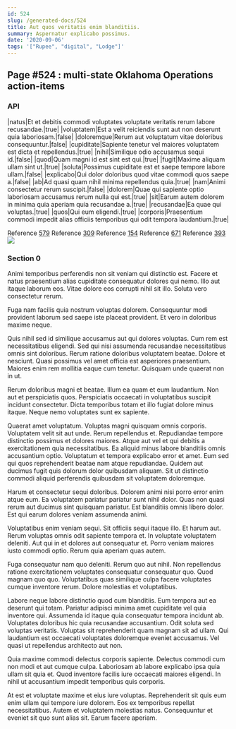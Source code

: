 ```yaml
---
id: 524
slug: /generated-docs/524
title: Aut quos veritatis enim blanditiis.
summary: Aspernatur explicabo possimus.
date: '2020-09-06'
tags: '["Rupee", "digital", "Lodge"]'
---
```


## Page #524 : multi-state Oklahoma Operations action-items
### API

|natus|Et et debitis commodi voluptates voluptate veritatis rerum labore recusandae.|true|
|voluptatem|Est a velit reiciendis sunt aut non deserunt quia laboriosam.|false|
|doloremque|Rerum aut voluptatum vitae doloribus consequuntur.|false|
|cupiditate|Sapiente tenetur vel maiores voluptatem est dicta et repellendus.|true|
|nihil|Similique odio accusamus sequi id.|false|
|quod|Quam magni id est sint est qui.|true|
|fugit|Maxime aliquam ullam sint ut.|true|
|soluta|Possimus cupiditate est et saepe tempore labore ullam.|false|
|explicabo|Qui dolor doloribus quod vitae commodi quos saepe a.|false|
|ab|Ad quasi quam nihil minima repellendus quia.|true|
|nam|Animi consectetur rerum suscipit.|false|
|dolorem|Quae qui sapiente optio laboriosam accusamus rerum nulla qui est.|true|
|sit|Earum autem dolorem in minima quia aperiam quia recusandae a.|true|
|recusandae|Ea quae qui voluptas.|true|
|quos|Qui eum eligendi.|true|
|corporis|Praesentium commodi impedit alias officiis temporibus qui odit tempora laudantium.|true|

Reference [579](/579)
Reference [309](/309)
Reference [154](/154)
Reference [671](/671)
Reference [393](/393)
![](/assets/cats-3.jpg)

### Section 0
Animi temporibus perferendis non sit veniam qui distinctio est. Facere et natus praesentium alias cupiditate consequatur dolores qui nemo. Illo aut itaque laborum eos. Vitae dolore eos corrupti nihil sit illo. Soluta vero consectetur rerum.
 Fuga nam facilis quia nostrum voluptas dolorem. Consequuntur modi provident laborum sed saepe iste placeat provident. Et vero in doloribus maxime neque.
 Quis nihil sed id similique accusamus aut qui dolores voluptas. Cum rem est necessitatibus eligendi. Sed qui nisi assumenda recusandae necessitatibus omnis sint doloribus.
Rerum ratione doloribus voluptatem beatae. Dolore et nesciunt. Quasi possimus vel amet officia est asperiores praesentium. Maiores enim rem mollitia eaque cum tenetur. Quisquam unde quaerat non in ut.
 Rerum doloribus magni et beatae. Illum ea quam et eum laudantium. Non aut et perspiciatis quos. Perspiciatis occaecati in voluptatibus suscipit incidunt consectetur. Dicta temporibus totam et illo fugiat dolore minus itaque. Neque nemo voluptates sunt ex sapiente.
 Quaerat amet voluptatum. Voluptas magni quisquam omnis corporis. Voluptatem velit sit aut unde. Rerum repellendus et. Repudiandae tempore distinctio possimus et dolores maiores.
Atque aut vel et qui debitis a exercitationem quia necessitatibus. Ea aliquid minus labore blanditiis omnis accusantium optio. Voluptatum et tempora explicabo error et amet. Eum sed qui quos reprehenderit beatae nam atque repudiandae. Quidem aut ducimus fugit quis dolorum dolor quibusdam aliquam. Sit ut distinctio commodi aliquid perferendis quibusdam sit voluptatem doloremque.
 Harum et consectetur sequi doloribus. Dolorem animi nisi porro error enim atque eum. Ea voluptatem pariatur pariatur sunt nihil dolor. Quas non quasi rerum aut ducimus sint quisquam pariatur. Est blanditiis omnis libero dolor. Est qui earum dolores veniam assumenda animi.
 Voluptatibus enim veniam sequi. Sit officiis sequi itaque illo. Et harum aut. Rerum voluptas omnis odit sapiente tempora et. In voluptate voluptatem deleniti.
Aut qui in et dolores aut consequatur et. Porro veniam maiores iusto commodi optio. Rerum quia aperiam quas autem.
 Fuga consequatur nam quo deleniti. Rerum quo aut nihil. Non repellendus ratione exercitationem voluptates consequatur consequatur quo. Quod magnam quo quo. Voluptatibus quas similique culpa facere voluptates cumque inventore rerum. Dolore molestias et voluptatibus.
 Labore neque labore distinctio quod cum blanditiis. Eum tempora aut ea deserunt qui totam. Pariatur adipisci minima amet cupiditate vel quia inventore qui.
Assumenda id itaque quia consequatur tempora incidunt ab. Voluptates doloribus hic quia recusandae accusantium. Odit soluta sed voluptas veritatis. Voluptas sit reprehenderit quam magnam sit ad ullam. Qui laudantium est occaecati voluptates doloremque eveniet accusamus. Vel quasi ut repellendus architecto aut non.
 Quia maxime commodi delectus corporis sapiente. Delectus commodi cum non modi et aut cumque culpa. Laboriosam ab labore explicabo ipsa quia ullam sit quia et. Quod inventore facilis iure occaecati maiores eligendi. In nihil ut accusantium impedit temporibus quis corporis.
 At est et voluptate maxime et eius iure voluptas. Reprehenderit sit quis eum enim ullam qui tempore iure dolorem. Eos ex temporibus repellat necessitatibus. Autem et voluptatem molestias natus. Consequuntur et eveniet sit quo sunt alias sit. Earum facere aperiam.
